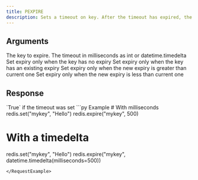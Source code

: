 ```yaml
---
title: PEXPIRE
description: Sets a timeout on key. After the timeout has expired, the key will automatically be deleted.
---
```



## Arguments

<ParamField body="key" type="str" required>
  The key to expire.
</ParamField>

<ParamField body="milliseconds | datetime.timedelta" type="int" required>
  The timeout in milliseconds as int or datetime.timedelta
</ParamField>

<ParamField body="nx" type="bool">
  Set expiry only when the key has no expiry
</ParamField>

<ParamField body="xx" type="bool">
  Set expiry only when the key has an existing expiry
</ParamField>

<ParamField body="gt" type="bool">
  Set expiry only when the new expiry is greater than current one
</ParamField>

<ParamField body="lt" type="bool">
  Set expiry only when the new expiry is less than current one
</ParamField>

## Response

<ResponseField type="bool">
  `True` if the timeout was set
</ResponseField>

<RequestExample>
```py Example
# With milliseconds
redis.set("mykey", "Hello")
redis.expire("mykey", 500)

# With a timedelta
redis.set("mykey", "Hello")
redis.expire("mykey", datetime.timedelta(milliseconds=500))
```
</RequestExample>
